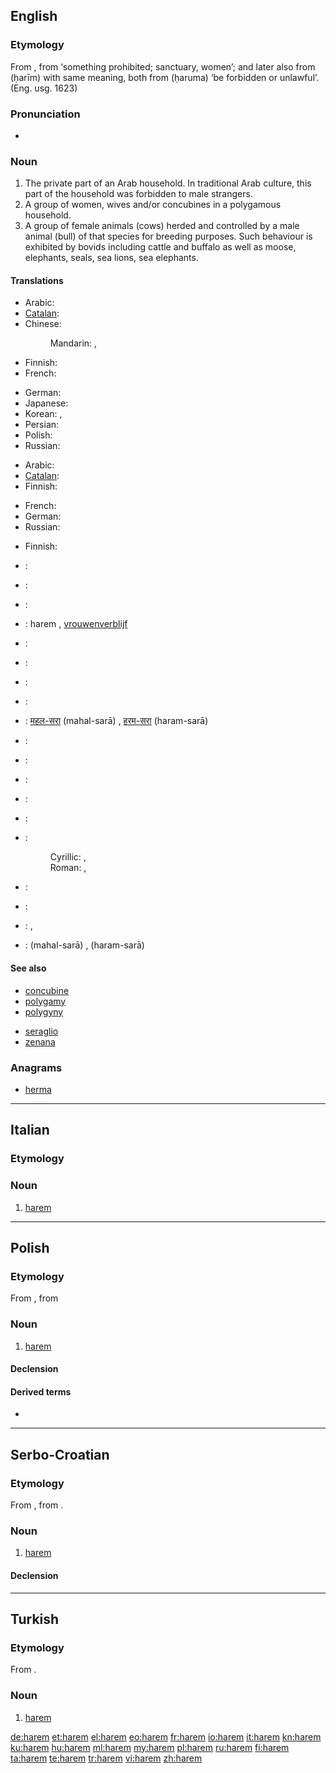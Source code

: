 {{also|hárem|harém|Harem}}
==English==
{{wikipedia}}

===Etymology===
From {{etyl|tr}} {{term|harem|lang=tr}}, from {{etyl|ar}} {{term|حرم|lang=ar|sc=Arab|tr=ḥaram}} ‘something prohibited; sanctuary, women’; and later also from {{Arab|[[حريم]]}} (ḥarīm) with same meaning, both from {{Arab|[[حرم]]}} (ḥaruma) ‘be forbidden or unlawful’.  (Eng. usg. 1623)

===Pronunciation===
{{rfp|lang=en}}
* {{audio|en-us-harem.ogg|Audio (US)}}

===Noun===
{{en-noun}}

# The private part of an Arab household. In traditional Arab culture, this part of the household was forbidden to male strangers.
# A group of women, wives and/or concubines in a polygamous household.
# A group of female animals (cows) herded and controlled by a male animal (bull) of that species for breeding purposes. Such behaviour is exhibited by bovids including cattle and buffalo as well as moose, elephants, seals, sea lions, sea elephants.

====Translations====
{{trans-top|the private part of an Arab household}}
* Arabic: {{t|ar|حريم|alt=حَريم|tr=Hariim|m}}
* [[Catalan]]: {{t|ca|harem|m}}
* Chinese:
*: Mandarin: {{t|zh|後宮|sc=Hani}}, {{t|zh|后宫|tr=hòugōng|sc=Hani}}
* Finnish: {{t|fi|haaremi}}
* French: {{t|fr|harem|m}}
{{trans-mid}}
* German: {{t|de|Harem|m}}
* Japanese: {{t|ja|ハーレム|tr=hāremu|sc=Jpan}}
* Korean: {{t|ko|하렘|tr=harem|sc=Kore}}, {{t|ko|후궁|tr=hugung|sc=Kore}}
* Persian: {{t|fa|حریم|tr=harim|sc=fa-Arab}}
* Polish: {{t-|pl|harem|m}}
* Russian: {{t|ru|гарем|m|tr=garém|sc=Cyrl}}
{{trans-bottom}}

{{trans-top|group of women in a polygamous household}}
* Arabic: {{t|ar|حريم|alt=حَريم|tr=Hariim|m}}
* [[Catalan]]: {{t|ca|harem|m}}
* Finnish: {{t|fi|haaremi}}
{{trans-mid}}
* French: {{t|fr|harem|m}}
* German: {{t|de|Harem|m}}
* Russian: {{t|ru|гарем|m|tr=garém|sc=Cyrl}}
{{trans-bottom}}

{{trans-top|group of female animals (cows) herded and controlled by a male}}
* Finnish: {{t|fi|haaremi}}
{{trans-mid}}
{{trans-bottom}}

{{checktrans-top}}
* {{ttbc|Bulgarian}}: {{t|bg|харем|m}}
* {{ttbc|Czech}}: {{t|cs|harém|m}}
* {{ttbc|Danish}}: {{t|da|harem}}
* {{ttbc|Dutch}}: harem {{m}}, [[vrouwenverblijf]]
* {{ttbc|Esperanto}}: {{t-|eo|haremo|xs=Esperanto}}
* {{ttbc|Estonian}}: {{t|et|haarem}}
* {{ttbc|Greek}}: {{t|el|χαρέμι|tr=karémi|n}}
* {{ttbc|Hebrew}}: {{t|he|הרמון}} {{rfscript|Hebr}}
* {{ttbc|Hindi}}: [[महल-सरा]] (mahal-sarā) {{f}}, [[हरम-सरा]] (haram-sarā) {{f}}
* {{ttbc|Hungarian}}: {{t|hu|hárem}}
{{trans-mid}}
* {{ttbc|Italian}}: {{t|it|harem}}
* {{ttbc|Macedonian}}: {{t-|mk|харем|m|tr=hárem}}
* {{ttbc|Persian}}: {{fa-Arab|[[حریم]]}} {{rfscript|Arabic}}
* {{ttbc|Portuguese}}: {{t|pt|harém|m}}
* {{ttbc|Serbo-Croatian}}:
*: Cyrillic: {{t-|sr|харем|m|sc=Cyrl}}, {{t-|sr|харемлук|m|sc=Cyrl}}
*: Roman: {{t-|sr|harem|m}}, {{t-|sr|haremluk|m}}
* {{ttbc|Spanish}}: {{t|es|harén|m}}
* {{ttbc|Swedish}}: {{t|sv|harem|n}}
* {{ttbc|Turkish}}: {{t+|tr|harem}}, {{t+|tr|haremlik}}
* {{ttbc|Urdu}}: {{ur-Arab|[[محل سرا]]}} (mahal-sarā) {{f}}, {{ur-Arab|[[حرم سرا]]}} (haram-sarā) {{f}}
{{trans-bottom}}

====See also====
{{top2}}
* [[concubine]]
* [[polygamy]]
* [[polygyny]]
{{mid2}}
* [[seraglio]]
* [[zenana]]
{{bottom}}

===Anagrams===
* [[herma#English|herma]]

----

==Italian==

===Etymology===
{{etyl|tr|it}}

===Noun===
{{infl|it|noun}} {{m|inv}}

# [[#English|harem]]

----

==Polish==
{{wikipedia|lang=pl}}

===Etymology===
From {{etyl|tr|pl}} {{term|harem|lang=tr}}, from {{etyl|ar|pl}} {{term|حرم|lang=ar|sc=Arab|tr=ḥaram}}

===Noun===
{{pl-noun|m}}

# [[#English|harem]]

====Declension====
{{pl-decl-noun
|harem|haremy
|haremu|haremów
|haremowi|haremom
|harem|haremy
|haremem|haremami
|haremie|haremach
|haremie|haremy
}}

====Derived terms====
* {{l|pl|haremowy}}

----

==Serbo-Croatian==

===Etymology===
From {{etyl|ota|sh}} {{term|حرم|tr=harem|sc=ota-Arab|lang=ota}}, from {{etyl|ar|sh}} {{term|حرم|lang=ar|sc=Arab|tr=ḥaram}}.

===Noun===
{{sh-noun|g=m|head=hárem|r|харем|ха́рем}}

# [[#English|harem]]

====Declension====
{{sh-decl-noun
|harem|haremi
|harema|harema
|haremu|haremima
|harem|hareme
|hareme|haremi
|haremu|haremima
|haremom|haremima
}}

----

==Turkish==

===Etymology===
From {{etyl|ar|tr}} {{term|حرم|lang=ar|sc=Arab|tr=ḥaram}}.

===Noun===
{{infl|tr|noun}}

# [[#English|harem]]

[[de:harem]]
[[et:harem]]
[[el:harem]]
[[eo:harem]]
[[fr:harem]]
[[io:harem]]
[[it:harem]]
[[kn:harem]]
[[ku:harem]]
[[hu:harem]]
[[ml:harem]]
[[my:harem]]
[[pl:harem]]
[[ru:harem]]
[[fi:harem]]
[[ta:harem]]
[[te:harem]]
[[tr:harem]]
[[vi:harem]]
[[zh:harem]]